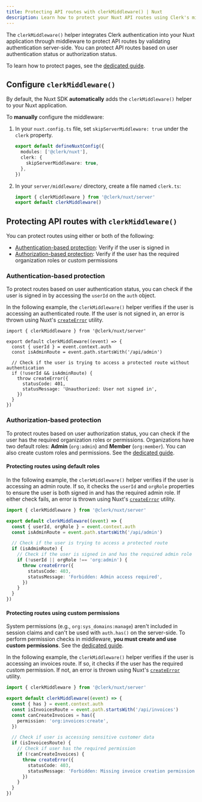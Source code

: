 ```yaml
---
title: Protecting API routes with clerkMiddleware() | Nuxt
description: Learn how to protect your Nuxt API routes using Clerk's middleware.
---
```


The `clerkMiddleware()` helper integrates Clerk authentication into your Nuxt application through middleware to protect API routes by validating authentication server-side. You can protect API routes based on user authentication status or authorization status.

To learn how to protect pages, see the [dedicated guide](/docs/references/nuxt/protecting-pages).

## Configure `clerkMiddleware()`

By default, the Nuxt SDK **automatically** adds the `clerkMiddleware()` helper to your Nuxt application.

To **manually** configure the middleware:

1. In your `nuxt.config.ts` file, set `skipServerMiddleware: true` under the `clerk` property.

   ```ts {{ filename: 'nuxt.config.ts', mark: [[3, 5]] }}
   export default defineNuxtConfig({
     modules: ['@clerk/nuxt'],
     clerk: {
       skipServerMiddleware: true,
     },
   })
   ```
1. In your `server/middleware/` directory, create a file named `clerk.ts`:

   ```ts {{ filename: 'src/middleware/clerk.ts' }}
   import { clerkMiddleware } from '@clerk/nuxt/server'
   export default clerkMiddleware()
   ```

## Protecting API routes with `clerkMiddleware()`

You can protect routes using either or both of the following:

- [Authentication-based protection](#authentication-based-protection): Verify if the user is signed in
- [Authorization-based protection](#authorization-based-protection): Verify if the user has the required organization roles or custom permissions

### Authentication-based protection

To protect routes based on user authentication status, you can check if the user is signed in by accessing the `userId` on the `auth` object.

In the following example, the `clerkMiddleware()` helper verifies if the user is accessing an authenticated route. If the user is not signed in, an error is thrown using Nuxt's [`createError`](https://nuxt.com/docs/api/utils/create-error) utility.

```tsx {{ filename: 'server/middleware/clerk.ts' }}
import { clerkMiddleware } from '@clerk/nuxt/server'

export default clerkMiddleware((event) => {
  const { userId } = event.context.auth
  const isAdminRoute = event.path.startsWith('/api/admin')

  // Check if the user is trying to access a protected route without authentication
  if (!userId && isAdminRoute) {
    throw createError({
      statusCode: 401,
      statusMessage: 'Unauthorized: User not signed in',
    })
  }
})
```

### Authorization-based protection

To protect routes based on user authorization status, you can check if the user has the required organization roles or permissions. Organizations have two default roles: **Admin** (`org:admin`) and **Member** (`org:member`). You can also create custom roles and permissions. See the [dedicated guide](/docs/organizations/roles-permissions#permissions).

#### Protecting routes using default roles

In the following example, the `clerkMiddleware()` helper verifies if the user is accessing an admin route. If so, it checks the `userId` and `orgRole` properties to ensure the user is both signed in and has the required admin role. If either check fails, an error is thrown using Nuxt's [`createError`](https://nuxt.com/docs/api/utils/create-error) utility.

```ts {{ filename: 'server/middleware/clerk.ts' }}
import { clerkMiddleware } from '@clerk/nuxt/server'

export default clerkMiddleware((event) => {
  const { userId, orgRole } = event.context.auth
  const isAdminRoute = event.path.startsWith('/api/admin')

  // Check if the user is trying to access a protected route
  if (isAdminRoute) {
    // Check if the user is signed in and has the required admin role
    if (!userId || orgRole !== 'org:admin') {
      throw createError({
        statusCode: 403,
        statusMessage: 'Forbidden: Admin access required',
      })
    }
  }
})
```

#### Protecting routes using custom permissions

System permissions (e.g., `org:sys_domains:manage`) aren't included in session claims and can't be used with `auth.has()` on the server-side. To perform permission checks in middleware, **you must create and use custom permissions**. See the [dedicated guide](/docs/organizations/roles-permissions#permissions).

In the following example, the `clerkMiddleware()` helper verifies if the user is accessing an invoices route. If so, it checks if the user has the required custom permission. If not, an error is thrown using Nuxt's [`createError`](https://nuxt.com/docs/api/utils/create-error) utility.

```ts {{ filename: 'server/middleware/clerk.ts' }}
import { clerkMiddleware } from '@clerk/nuxt/server'

export default clerkMiddleware((event) => {
  const { has } = event.context.auth
  const isInvoicesRoute = event.path.startsWith('/api/invoices')
  const canCreateInvoices = has({
    permission: 'org:invoices:create',
  })

  // Check if user is accessing sensitive customer data
  if (isInvoicesRoute) {
    // Check if user has the required permission
    if (!canCreateInvoices) {
      throw createError({
        statusCode: 403,
        statusMessage: 'Forbidden: Missing invoice creation permission',
      })
    }
  }
})
```
